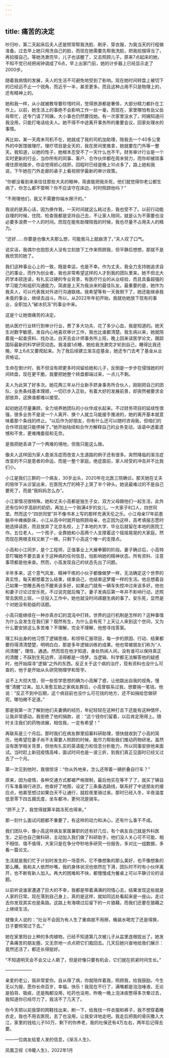 ```yaml
---
---
---
```

title: 痛苦的决定
---




吵归吵，第二天起床后夫人还是照常帮我洗脸、刷牙、穿衣服，为我当天的行程做准备。过去早上她只用洗自己的脸，而现在她需要先帮我洗脸，把我拾掇得当了，再拾掇自己。等她洗漱完毕，儿子也该醒了，又去照顾儿子。原来7点起床的她，不知不觉已经把闹钟调成了6点，早上出家门前，她的计步器上已经显示走了2000步。

随着我病情的发展，夫人的生活不可避免地受到了影响。现在她时间转盘上被切下的已经远不止一个锐角，而近乎一半，甚至更多。而且这种占用不只是物理上的，还有精神上的。

她和我一样，从小就被教导要珍惜时间，觉得旅游都是奢侈，大部分精力都扑在工作上。以前，她生活上的事绝不会影响工作一丝一毫，而现在，家里哪怕有岳父岳母帮忙，还专门请了阿姨，大小事也仍然要找她。有一次家里没水了，阿姨知道问我没用，只能打电话给夫人。她不得不中途离开事务所的重要会议，回家处理水的事情。

再比如，某一天周末司机不在，她就成了我的司机加助理，陪我去一个40多公里外的中医馆做理疗。理疗项目是全天的，我在房间里推拿，她就要在门外等一整天。我知道，以她的性子，她根本忍受不了一天什么也不干。财务审计行业是一个实时更新的行业，当你所有的同事、客户、合作伙伴都在周末努力，而你却被琐事缠住原地踏步，你会觉得抓心挠肝。回程时已经是晚上10点多了，路上她和我说，下午她在门外走廊的桌子上看视频学最新的审计政策。

“你都没看到来来往往那些大夫的眼神，简直能把我杀死，他们就觉得你老公都生病了，你怎么都不管啊？你不应该守在床边，时时照顾他吗？”

“不用理他们，我又不需要你端水擦汗的。”

我说的是真心话，因为换作我，一天时间就这么耗过去，我也受不了。以前行动能自理的时候，住院、检查我都是坚持自己去，不让家人陪同，就是认为不需要也没必要多浪费一个人的时间。而现在能有助理陪我的时候，我也尽量不占用夫人的精力。

“还好……你要是也像大夫那么想，可能我马上就崩溃了。”夫人叹了口气。

说实话，我偶尔也抱怨夫人没有立刻放下工作来照顾我，但平静后想想，那就不是我欣赏的她了。

我们这种事业心上的一致，既是幸运，也是不幸。作为丈夫，我全力支持她追求自己的事业，而作为创业者，我也非常希望这样的人才到我的团队里来。她不但北大药学本硕连读，有扎实过硬的专业背景，有医疗行业的从业经验，而且具备超强的学习能力和组织沟通能力，简直是上天为我派来的最佳队友。最重要的是，她作为我夫人，可以代表我对外进行沟通联络。我希望等有一天我倒下了，她还能继承我未竟的事业，继续去战斗。所以，从2022年年初开始，我就劝她放下现有的事业，全职加入“破冰抗冻”的事业中来。

这是个让她很痛苦的决定。

她从医疗行业转行到审计行业，费了多大功夫、花了多少心血，我是知道的。她天生对数字敏感，发自内心地喜欢审计工作，我也比谁都清楚。我生病以来，她就陪着我一起查资料、找办法，白天去会计师事务所上班，晚上回来读医学论文，跟踪国际最新的科学研究动态。我凌晨1点睡，她给我洗漱完才轮到自己，睡得比我还晚，早上6点又要爬起来。为了我后续建立渐冻症基金，她还专门去考了基金从业资格证。

生命在倒计时，我不但没有把更多时间留给她和儿子，反倒是一步步在侵蚀她的时间转盘，现在更干脆，我要把她整个转盘都端过来，一点儿不剩。

夫人为此哭了好多次。她花两三年从行业新手跻身事务所合伙人，刚刚把自己的团队、业务条线基本理顺，一切已步入正轨，有着大好的发展前景，却突然被要求全部放弃，这换谁都难以接受。

起初她还尽量兼顾，全力培养她团队的小伙伴成长起来。不过财务项目的延续性很强，很多业务不是说一个人离开、换个人就立马能接手推进的，她的离开基本就意味着那个条线的终止。“以后作为好朋友，你有什么还可以随时咨询我，但咱们的合作项目就只能停掉了。”她开始陆续和合作方解释自己的业务变动，话语中透着遗憾和不舍，更难掩委屈和无奈。

是我把她丢进了一个两难的境地，但我只能这么做。

像夫人这样因为家人患渐冻症而改变人生道路的例子还有很多。突然降临的渐冻症改变的不只是患者的命运，而是一整个家庭。绝症面前，家人经受的冲击并不比我们小。

小江是我们三群的一个病友，30岁出头，2020年在北医三院确诊。那天她在丈夫的陪伴下从诊室出来，在医院大厅的椅子上哭了半个钟头。她说最难过的不是自己要死了，而是“我妈妈怎么办”。

小江家情况很特殊。她和丈夫小高都是独生子女，双方父母跟他们一起生活，此外还有位90岁高龄的奶奶，再加上一个刚满4岁的女儿，一大家子8口人，四世同堂。然而这个“四世同堂”并不像书本上写的那样充满天伦之乐。小江母亲17年前患脑卒中瘫痪卧床，小江从高中时就开始照顾母亲，也正因为这样，高考填报志愿时她选择读医，而且放弃了北京名校，上了本地的大学，毕业后就留在本地的医院工作。五位老人，一个孩子，全靠她和小高两个人支撑着这个摇摇晃晃的大家庭。然而现在两根支柱又断了一根，只剩下小高这个唯一的支撑点。

小高和小江同岁，是个工程师，正值事业上大展拳脚的阶段。妻子确诊后，小高特意叮嘱她不要去查关于这种病的任何信息，怕影响她的精神状态。所有资料、注意事项都是他来查。然而，小高发现自己的状态先出了问题。

半年多来，这个意气风发、精神干练的小伙子都像做梦一样，无法确定这个世界的真实性，每天都想着怎么结束，结束自己，也结束这梦魇一样的生活。他总想着自己如果一觉睡去再也不醒来该多好，如果出门就有一辆车失控冲过来该多好。他也和妻子讨论过安乐死，不过说完就后悔了。妻子发病后第一年并不影响行动，还照常去医院上班，一旦投入工作中，她也就没时间琢磨生病的事了。安乐死，显然是个对她没有助益的话题。

小高只能继续在一种亦真亦幻的混沌中打转。世界的运行机制是怎样的？这种事情为什么会发生在我们家？既然有生，为什么会有死？上天让人来到这个世间，又为什么要安排这么多苦难？不理解，完全不理解，他想寻找答案。

理工科出身的他习惯了逻辑思维，和领导汇报项目，每一步的原因、行动、结果都要捋得清清楚楚，明明白白，那是多年逻辑训练的成果。他也常被朋友们称为“人间清醒”，理性，通透。然而现在他才知道，身处热闹人间，没有谁可以保持真正的清醒；不踩到生死边界，活得都是一场梦。当逻辑、科学都无法解答他的疑惑时，他开始探寻“逻辑”之外的东西。反正关于这个病的治疗，现有资料也没什么可查的，他于是开始从头研究物理学和哲学。

谈不上大彻大悟，但一些哲学思想的确为小高解了惑，让他跳出自我的视角，慢慢“清醒”过来。加入渐愈互助之家病友群后，小高曾联系过我，想要捐一笔钱。他说：“反正不到中后期，这个病目前也没什么可花钱的地方，还不如捐给您做研究，哪怕微不足道。”

那是我第一次了解到他们夫妻俩的经历，年纪轻轻在这种打击下还能有这种情怀，让我非常感动。我拒绝了他的捐款，说：“这个钱你们留着，以后肯定用得上。随时关注我们的药物进展，相信我，一定有希望！”

再联系是三个月后。那时我们在病友群里招募科研助理，很快就收到了小高的简历，他希望在妻子尚不太需要人照顾的时候，能尽力帮助我们推动药物研发。虽然没有医学相关背景，但他有扎实的英语能力和信息分析能力，所以同事安排他来面试。当时赶上新冠疫情高峰，面试时间也是一波三折，到我们真正见面时已经又过去了一个月。

第一次见到他时，我很惊讶：“你从外地来，怎么还带着一辆折叠自行车？”

原来，因为疫情，各种交通方式都被严格限制，最后他实在等不了了，就买了辆自行车准备骑行进京。他查好了地图，设定了三条备选路线，联系好了中途朋友的接应点，他甚至想过如果白天不让通行，就趁夜里骑过来。那时已经入冬，半夜温度低至零下四五摄氏度，坐车都冷，更何况是骑车。

“顾不上了，我觉得就算半路冻死也得来。”

那一刻什么面试问题都不重要了，有这样的动力和决心，还有什么事干不成。

我们团队中，像小高这样病友家属兼职的还有好几位，有个病友自己就是外科医生，之前也自己做科研，主动加入我们做了科研助手。他们没人关心可不可能、相不相信、值不值得，大家只是在争分夺秒地多研究一份报告，多对比一组数据，多看一篇论文。

生活就是我们忙于计划时发生的一场意外，它不像想象的那么美好，也不像想象的那么糟。我和夫人依然吵嘴，我的身体状况也依然在下滑，团队时不时有小伙伴离开，也不断有新人加入。再大的困难和不快，都慢慢成为餐桌上可以平静讨论的话题。

以前听说谁家遭遇了巨大的不幸，我都是带着满满的同情心去，结果发现这些就是人家的日常。现在落到自己身上，真的是这样，就如同远处看起来是一座山，走过去你发现其实也是条路。这路上有海啸过后留下的一片狼藉，而我们还要在狼藉之上继续生活。

就像夫人说的：“灶台不会因为有人生了重病就不用擦，桶装水喝完了还是得换，日子要照常过下去。”

她在家里阳台上种的多肉植物，已经不知道第几次被儿子从盆里连根拔出了。她发了条痛苦的朋友圈，又无奈地一点点把它们栽回去。几天后她兴奋地给我们展示：竟然还活了，都还长得挺好。

“不知道明天会不会又让人砸了，但是好像只要有机会，它们就在抓紧时间生长。”

——————


亲爱的老公，我非常爱你。自从得了病，你就陪伴着我，照顾我，给我鼓励。今生无以为报，愿你长命百岁，幸福，快乐！我现在不行了，满嘴都是泡泡唾液，无论是拍背、吸痰，还是掏都没用，吃药也没用，昨晚一晚上泡沫痰憋得多次晕过去，我知道你已经尽力了，我活不了几天了。

你今天把以前我穿的网鞋找出来，刷一下，给我找一件衣服和裤子，我不想穿着睡衣走，我也不用去医院，去了也没用，让我安详地走吧。我走后把我的骨灰撒入大江，家里的钱给儿子50万，剩下的你养老，我的社保还有4万左右，两年后记得去要。

——一位病友给爱人发的信息，《渐冻人生》，

凤凰卫视《冷暖人生》，2022年1月